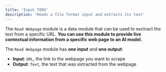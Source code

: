 ```yaml
---
title: 'Input TODO'
description: 'Reads a file format input and extracts its text'
---
```


The `Read Webpage` module is a data module that can be used to exctract the text from a specific URL.
**You can use this module to provide live contextual information from a specific web page to an AI model.**

The `Read Webpage` module has **one input** and **one output**:

- **Input**: `URL`, the link to the webpage you want to scrape
- **Output**: `Text`, the text that was extracted from the webpage